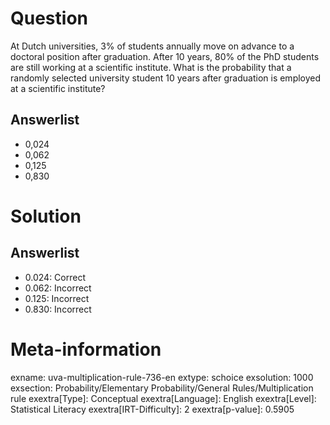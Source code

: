 Question
========

At Dutch universities, 3% of students annually move on advance to a doctoral position after graduation. After 10 years, 80% of the PhD students are still working at a scientific institute. What is the probability that a randomly selected university student 10 years after graduation is employed at a scientific institute?

Answerlist
----------

* 0,024
* 0,062
* 0,125
* 0,830

Solution
========

Answerlist
----------

* 0.024: Correct
* 0.062: Incorrect
* 0.125: Incorrect
* 0.830: Incorrect

Meta-information
================
exname: uva-multiplication-rule-736-en
extype: schoice
exsolution: 1000
exsection: Probability/Elementary Probability/General Rules/Multiplication rule
exextra[Type]: Conceptual
exextra[Language]: English
exextra[Level]: Statistical Literacy
exextra[IRT-Difficulty]: 2
exextra[p-value]: 0.5905
